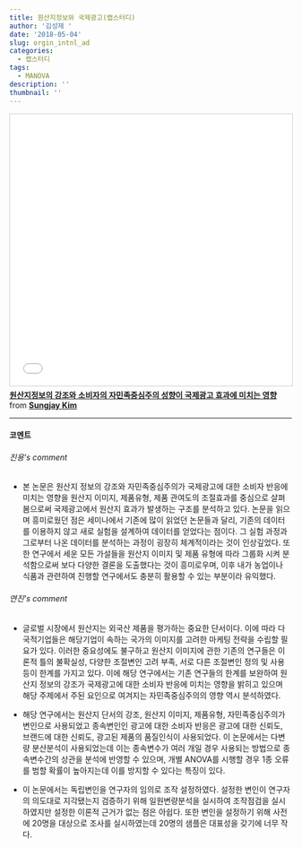 ```yaml
---
title: 원산지정보와 국제광고(랩스터디)
author: '김성제 '
date: '2018-05-04'
slug: orgin_intnl_ad
categories:
  - 랩스터디
tags:
  - MANOVA
description: ''
thumbnail: ''
---
```


<iframe src="//www.slideshare.net/slideshow/embed_code/key/agPK83uXL6sYR2" width="595" height="485" frameborder="0" marginwidth="0" marginheight="0" scrolling="no" style="border:1px solid #CCC; border-width:1px; margin-bottom:5px; max-width: 100%;" allowfullscreen> </iframe> <div style="margin-bottom:5px"> <strong> <a href="//www.slideshare.net/SungjayKim1/ss-95910976" title="원산지정보의 강조와 소비자의 자민족중심주의 성향이 국제광고 효과에 미치는 영향" target="_blank">원산지정보의 강조와 소비자의 자민족중심주의 성향이 국제광고 효과에 미치는 영향</a> </strong> from <strong><a href="https://www.slideshare.net/SungjayKim1" target="_blank">Sungjay Kim</a></strong> </div>

---


#### 코멘트

###### 진용's comment

* 본 논문은 원산지 정보의 강조와 자민족중심주의가 국제광고에 대한 소비자 반응에 미치는 영향을 원산지 이미지, 제품유형, 제품 관여도의 조절효과를 중심으로 살펴봄으로써 국제광고에서 원산지 효과가 발생하는 구조를 분석하고 있다. 논문을 읽으며 흥미로웠던 점은 세미나에서 기존에 많이 읽었던 논문들과 달리, 기존의 데이터를 이용하지 않고 새로 실험을 설계하여 데이터를 얻었다는 점이다. 그 실험 과정과 그로부터 나온 데이터를 분석하는 과정이 굉장히 체계적이라는 것이 인상깊었다. 또한 연구에서 세운 모든 가설들을 원산지 이미지 및 제품 유형에 따라 그룹화 시켜 분석함으로써 보다 다양한 결론을 도출했다는 것이 흥미로우며, 이후 내가 농업이나 식품과 관련하여 진행할 연구에서도 충분히 활용할 수 있는 부분이라 유익했다. 

###### 연진's comment

* 글로벌 시장에서 원산지는 외국산 제품을 평가하는 중요한 단서이다. 이에 따라 다국적기업들은 해당기업이 속하는 국가의 이미지를 고려한 마케팅 전략을 수립할 필요가 있다. 이러한 중요성에도 불구하고 원산지 이미지에 관한 기존의 연구들은 이론적 틀의 불확실성, 다양한 조절변인 고려 부족, 서로 다른 조절변인 정의 및 사용 등이 한계를 가지고 있다. 이에 해당 연구에서는 기존 연구들의 한계를 보완하여 원산지 정보의 강조가 국제광고에 대한 소비자 반응에 미치는 영향을 밝히고 있으며 해당 주제에서 주된 요인으로 여겨지는 자민족중심주의의 영향 역시 분석하였다. 

* 해당 연구에서는 원산지 단서의 강조, 원산지 이미지, 제품유형, 자민족중심주의가 변인으로 사용되었고 종속변인인 광고에 대한 소비자 반응은 광고에 대한 신뢰도, 브랜드에 대한 신뢰도, 광고된 제품의 품질인식이 사용되었다. 이 논문에서는 다변량 분산분석이 사용되었는데 이는 종속변수가 여러 개일 경우 사용되는 방법으로 종속변수간의 상관을 분석에 반영할 수 있으며, 개별 ANOVA를 시행할 경우 1종 오류를 범할 확률이 높아지는데 이를 방지할 수 있다는 특징이 있다.

* 이 논문에서는 독립변인을 연구자의 임의로 조작 설정하였다. 설정한 변인이 연구자의 의도대로 지각됐는지 검증하기 위해 일원변량분석을 실시하여 조작점검을 실시하였지만 설정한 이론적 근거가 없는 점은 아쉽다. 또한 변인을 설정하기 위해 사전에 20명을 대상으로 조사를 실시하였는데 20명의 샘플은 대표성을 갖기에 너무 작다.


